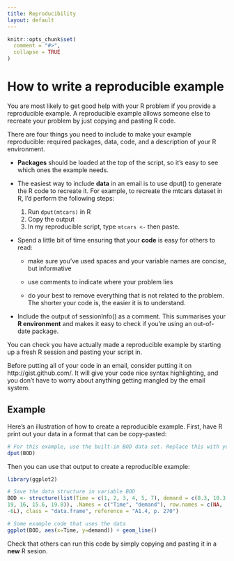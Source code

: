 ```yaml
---
title: Reproducibility
layout: default
---
```


```r
knitr::opts_chunk$set(
  comment = "#>",
  collapse = TRUE
)
```

# How to write a reproducible example

You are most likely to get good help with your R problem if you provide a reproducible example. A reproducible example allows someone else to recreate your problem by just copying and pasting R code.

There are four things you need to include to make your example reproducible: required packages, data, code, and a description of your R environment.

* **Packages** should be loaded at the top of the script, so it's easy to
 see which ones the example needs.

* The easiest way to include **data** in an email is to use dput() to generate
  the R code to recreate it. For example, to recreate the mtcars dataset in R,
  I'd perform the following steps:

   1. Run `dput(mtcars)` in R
   2. Copy the output
   3. In my reproducible script, type `mtcars <- ` then paste.

* Spend a little bit of time ensuring that your **code** is easy for others to
  read:

  * make sure you've used spaces and your variable names are concise, but
    informative

  * use comments to indicate where your problem lies

  * do your best to remove everything that is not related to the problem.
   The shorter your code is, the easier it is to understand.

* Include the output of sessionInfo() as a comment. This summarises your **R
  environment** and makes it easy to check if you're using an out-of-date
  package.

You can check you have actually made a reproducible example by starting up a fresh R session and pasting your script in.

Before putting all of your code in an email, consider putting it on http://gist.github.com/.  It will give your code nice syntax highlighting, and you don't have to worry about anything getting mangled by the email system.

## Example

Here's an illustration of how to create a reproducible example. First, have R print out your data in a format that can be copy-pasted:

```r
# For this example, use the built-in BOD data set. Replace this with your data.
dput(BOD)
```

Then you can use that output to create a reproducible example:

```r
library(ggplot2)

# Save the data structure in variable BOD
BOD <- structure(list(Time = c(1, 2, 3, 4, 5, 7), demand = c(8.3, 10.3,
19, 16, 15.6, 19.8)), .Names = c("Time", "demand"), row.names = c(NA,
-6L), class = "data.frame", reference = "A1.4, p. 270")

# Some example code that uses the data
ggplot(BOD, aes(x=Time, y=demand)) + geom_line()
```

Check that others can run this code by simply copying and pasting it in a **new** R sesion.

